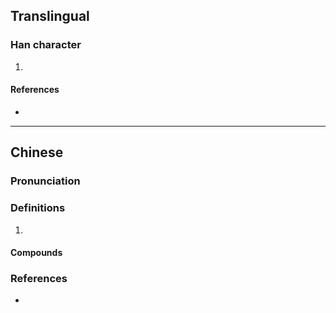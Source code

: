 {{character info/new}}
==Translingual==

===Han character===
{{Han char|rn=82|rad=毛|as=12|sn=16|four=02114|canj=YGHQU|ids=⿰童毛}}

# {{defn|Han|sort=毛12}}

====References====
* {{Han ref|kx=0596.110|dkj=16964|dj=0987.320|hdz=32006.060|uh=6C03|ud=27651|bh=E9E7|bd=59879}}

----

==Chinese==
{{zh-forms}}

===Pronunciation===
{{zh-pron
|m=tóng
|c=tung4
|cat=
}}

===Definitions===
{{zh-hanzi}}

# {{rfdef|zh}}

====Compounds====
{{zh-der|氃氋|氋氃}}

===References===
* {{R:twedu|C06020}}